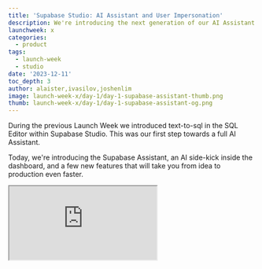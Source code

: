 ```yaml
---
title: 'Supabase Studio: AI Assistant and User Impersonation'
description: We're introducing the next generation of our AI Assistant and some features that will help get your ideas into code even faster.
launchweek: x
categories:
  - product
tags:
  - launch-week
  - studio
date: '2023-12-11'
toc_depth: 3
author: alaister,ivasilov,joshenlim
image: launch-week-x/day-1/day-1-supabase-assistant-thumb.png
thumb: launch-week-x/day-1/day-1-supabase-assistant-og.png
---
```


During the previous Launch Week we introduced text-to-sql in the SQL Editor within Supabase Studio. This was our first step towards a full AI Assistant.

Today, we're introducing the Supabase Assistant, an AI side-kick inside the dashboard, and a few new features that will take you from idea to production even faster.

<div className="video-container">
  <iframe
    className="w-full"
    src="https://www.youtube-nocookie.com/embed/hu2SQjvCXIw"
    title="YouTube video player"
    allow="accelerometer; autoplay; clipboard-write; encrypted-media; fullscreen; gyroscope; picture-in-picture; web-share"
    allowfullscreen
  />
</div>

Here's the birds-eye-view:

<ul className="grid">
  <li>[**Row Level Security Policies**](#easy-rls-policies-with-ai): made easy with AI</li>
  <li>[**Postgres Roles**](#postgres-roles): change the Studio's Postgres role</li>
  <li>[**User Impersonation**](#user-impersonation): visualize your security policies</li>
  <li>[**Realtime Inspector**](#realtime-inspector): inspect and debug Realtime requests</li>
  <li>[**Feature Previews**](#feature-previews): see what's hot off the press in Studio</li>
</ul>

## Introducing the Supabase Assistant

We're excited to expand Studio's AI capabilities with our new **Supabase Assistant**.

Developers have been telling us that the text-to-sql feature inside the SQL Editor has dramatically increased their velocity (and their SQL abilities). AI is extremely powerful when combined with a schema-based database, like Postgres, because it can infer so much context from the schema and the database provides stricter guarantees with generated code. Our previous release solidified our belief that AI will be a key part of the future of database development.

Today, we're rolling out Assistant support in our Row Level Security editor and soon will expand to other places in Studio: the Table Editor, Postgres Functions, Serverless Functions, and more.

Let's jump in to Row Level Security first.

![Supabase AI Assistant](/images/blog/launch-week-8/day-2/supabase-ai-loading-animation.gif)

## Easy RLS Policies with AI

Of all the feature requests we get (and we get many!), an easier way to write [Row Level Security](https://supabase.com/docs/guides/auth/row-level-security) Policies is one of the most frequent.

Row Level Security (RLS) is a Postgres feature that provides fine-grained access to your database. While RLS is powerful, writing Policies can be a chore. Today, we're releasing an AI-powered RLS Editor that makes it simple to write security policies.

The new RLS Editor brings SQL front-and-center. We want to give developers access to the full potential of Postgres, rather than abstracting it away. This editor is really two tools:

1. A SQL Editor: if you know SQL really well, there's a new editor for you to quickly write your policies.
2. An Assistant: if you're new to RLS and need some help, you can use the Assistant and chat your way through it.

<Img src="/images/blog/launch-week-x/day-1/1.png" alt="Supabase new AI Assistant" />

The Assistant has been tuned to produce SQL for Row Level Security, making it fast and easy to get your policies setup the way you need them.

<video width="99%" autoPlay loop muted playsInline controls={true}>
  <source
    src="https://xguihxuzqibwxjnimxev.supabase.co/storage/v1/object/public/videos/marketing/blog/lwx/rls-editor-run-through.mp4"
    type="video/mp4"
  />
</video>

We've explored various approaches and designs for the RLS Editor. This SQL-first approach, with assistance from AI, feels like the solution we've been seeking. The new RLS Editor can be enabled today via Feature Previews (more on that below). We'd love to [hear your feedback](https://github.com/orgs/supabase/discussions/19594).

## Postgres Roles

You may have never thought about this, but Studio connects to your database just like any other Postgres client.

It uses the default [Postgres role](https://supabase.com/docs/guides/database/postgres/roles), `postgres`. The `postgres` role functions like your `service role` key, granting it admin privileges to your database. It has admin read and write privileges, and bypasses Row Level Security.

If you use our client libs, you'll be familiar with the `anon` and `service_role` API keys. These keys actually resolve into Postgres roles, also called `anon` and `service_role`. These keys are actually JWT tokens that contain the Postgres role:

```js
{
  "role": "service_role", // the Postgres role
  "iss": "supabase"       // the issuer of the JWT
  "exp": 1445385600,      // the time the JWT will expire
}
```

What if you could run the queries in Studio using the same Postgres roles you use in your applications? What if you could have the Studio pretend to use a different role than the default `postgres` role? Today, you can:

<Img src="/images/blog/launch-week-x/day-1/3.png" alt="Supabase new postgres roles" />

You can use the new Role dropdown to select a different Postgres role for your queries in Studio. This is a powerful tool for testing your Row Level Security policies and determining which data each role can access.

Let's build a Twitter/X clone to illustrate. In a Twitter clone, you:

- have a `tweets` table with columns like `user_id` and `content`.
- can set up Row Level Security so that only the author of a tweet can access and modify their own tweets.
- can only see and edit the tweets you've authored

Here's our tweets table. Watch the table react when we change roles:

<video width="99%" autoPlay loop muted playsInline controls={true}>
  <source
    src="https://xguihxuzqibwxjnimxev.supabase.co/storage/v1/object/public/videos/marketing/blog/lwx/role-switcher.mp4"
    type="video/mp4"
  />
</video>

When we query with the `postgres` role, we can see all the data. When we query with the `anon` no data is returned. This makes sense as we haven't yet created a policy to allow for `anon` access to this table.

The Role dropdown unlocks another handy capability: when combined with Supabase Auth it can even pretend to be a different _user_.

## User Impersonation

Remember the API keys above? They can contain an additional field: `sub`. This is the user's ID. When you use the `authenticated` role, the `sub` field is the ID of the user who is logged in to your app:

```js
{
  "sub": "348b-some-user-uuid", // the ID of the user
  "role": "authenticated",      // the Postgres role
  "iss": "supabase"             // the issuer of the JWT
  "exp": 1445385600,            // the time the JWT will expires
}
```

We can impersonate a user in Studio by "minting" a JWT with their ID and then running the queries using that JWT.

Let's see it in action after we've written an RLS policy to allow users to view _their own_ tweets. Here, we can choose the `authenticated` role, and select a specific user to see just their tweets. Here's all of our user's tweets:

<Img src="/images/blog/launch-week-x/day-1/7.png" alt="Supabase AI" />

The Table Editor is now impersonating our user.

You can impersonate any user in your project and see things exactly as they would. Any conditions in your RLS policies will be automatically reflected here in the table.

✨ Magic ✨

You can create RLS policies and test that they work exactly as you expect, right from the Studio.

The fun doesn't stop with the Table Editor. We've added Roles support to both the SQL Editor and GraphiQL as well. Let's repeat what we've done above by trying to select a list of our own tweets in the SQL Editor:

<Img src="/images/blog/launch-week-x/day-1/8.png" alt="Supabase AI" />

And in GraphiQL:

<Img src="/images/blog/launch-week-x/day-1/11.png" alt="Supabase AI" />

Combining this feature with the new RLS Editor, you're able to write and test RLS policies with real data in a matter of minutes. This makes the process of writing RLS policies many times faster and easier. If you've got feedback, [we'd love to hear it](https://github.com/orgs/supabase/discussions/19595).

## Realtime Inspector

Supabase [Realtime](https://supabase.com/realtime) is great for building collaborative applications. You can receive database changes over websockets, store and synchronize data about user presence, and broadcast any data to clients via "channels".

Today we're releasing Realtime Inspector: an easy way to prototype, inspect, and debug Realtime directly in the Studio. You can use the Realtime Inspector to view messages being sent and received in channels. You can filter messages by type: presence, broadcast, and database changes.

<Img src="/images/blog/launch-week-x/day-1/6.png" alt="Supabase AI" />

And, of course, we've included the Roles dropdown here as well. You can view events by role and impersonate users just like the Table and SQL Editors.

If you use Realtime, you'll find the new inspector very handy. Please send along any [feedback](https://github.com/orgs/supabase/discussions/19596) you've got.

---

## Feature Previews

Today we're releasing **Feature Previews**, our tool for unveiling new features. We release beta features as Previews before making them generally available. You can see a list of features that are available for preview along with a screenshot and a brief description. Each feature includes a link to a GitHub Discussion for feedback.

We have a couple of goals with Feature Previews. We want to:

- get features out to you faster
- make it easier for you to give us feedback
- shorten the iteration loop

The faster we can iterate with your feedback, the faster we can release features into general use.

While we consider these features to be beta releases, please know that we take your security, privacy and data integrity extremely seriously. Anything we release to Preview is tested with this in mind and is at a stage where we're looking for UX/UI feedback.

You can find our Feature Preview under the user avatar menu in the lower left:

<Img src="/images/blog/launch-week-x/day-1/4.png" alt="Supabase AI Feature Preview" />

We currently have two features in preview:

`1.` The new RLS Assistant that we looked at earlier:

<Img src="/images/blog/launch-week-x/day-1/5.png" alt="Supabase AI new RLS Assistant" />

`2.` And a revised API side panel:

<Img src="/images/blog/launch-week-x/day-1/10.png" alt="Supabase AI revised API side panel" />

We'll be actively keeping an eye on the GitHub Discussions and will be responding to your feedback.

## Wrapping up

In this update, we've taken huge strides in enhancing your experience with Supabase.

1. **Row Level Security Policies**: We've made it easier than ever to create Row Level Security policies with the help of our new Assistant. This feature dramatically simplifies the process of defining fine-grained access to your data.

2. **Postgres Roles and User Impersonation**: Our new Roles selector allows you to visualize the impact of your security policies directly within the Studio. This lets you to see how different roles interact with your data, offering a powerful tool for testing access control.

3. **Realtime Inspector**: With the Realtime Inspector, you can prototype, inspect, and debug Realtime messages. This tool will be very useful for those who use Supabase Realtime.

4. **Feature Previews**: We've introduced Feature Previews to bring you new tools and features in the beta stage, making it easier for you to provide feedback and shape the development process.

These updates reflect our commitment to a SQL-first approach and a user-centric development. We look forward to your feedback as we continue to work hard making Supabase faster and easier for you to get your ideas out into the wild.

